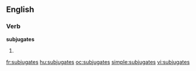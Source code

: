 ==English==

===Verb===
'''subjugates'''

# {{third-person singular of|[[subjugate]]}}

[[fr:subjugates]]
[[hu:subjugates]]
[[oc:subjugates]]
[[simple:subjugates]]
[[vi:subjugates]]